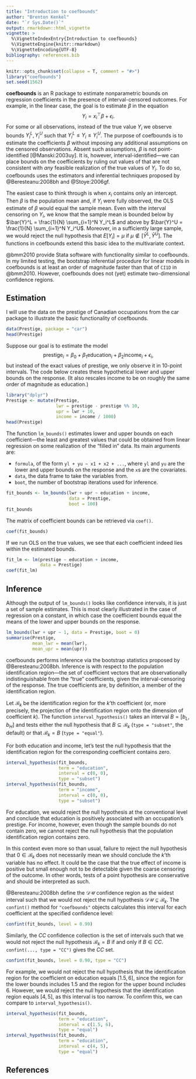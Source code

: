 ```yaml
---
title: "Introduction to coefbounds"
author: "Brenton Kenkel"
date: "`r Sys.Date()`"
output: rmarkdown::html_vignette
vignette: >
  %\VignetteIndexEntry{Introduction to coefbounds}
  %\VignetteEngine{knitr::rmarkdown}
  %\VignetteEncoding{UTF-8}
bibliography: references.bib
---
```



```r
knitr::opts_chunk$set(collapse = T, comment = "#>")
library("coefbounds")
set.seed(1562)
```


**coefbounds** is an R package to estimate nonparametric bounds on regression coefficients in the presence of interval-censored outcomes.  For example, in the linear case, the goal is to estimate $\beta$ in the equation
$$
Y_i = x_i^\top \beta + \epsilon_i.
$$
For some or all observations, instead of the true value $Y_i$ we observe bounds $Y_i^L, Y_i^U$ such that $Y_i^L \leq Y_i \leq Y_i^U$.  The purpose of coefbounds is to estimate the coefficients $\beta$ without imposing any additional assumptions on the censored observations.  Absent such assumptions, $\beta$ is not point-identified [@Manski:2003uy].  It is, however, interval-identified---we can place bounds on the coefficients by ruling out values of that are not consistent with *any* feasible realization of the true values of $Y_i$.  To do so, coefbounds uses the estimators and inferential techniques proposed by @Beresteanu:2008bh and @Stoye:2006gf.

The easiest case to think through is when $x_i$ contains only an intercept.  Then $\beta$ is the population mean and, if $Y_i$ were fully observed, the OLS estimate of $\beta$ would equal the sample mean.  Even with the interval censoring on $Y_i$, we know that the sample mean is bounded below by $\bar{Y}^L = \frac{1}{N} \sum_{i=1}^N Y_i^L$ and above by $\bar{Y}^U = \frac{1}{N} \sum_{i=1}^N Y_i^U$.  Moreover, in a sufficiently large sample, we would reject the null hypothesis that $E[Y_i] = \mu$ if $\mu \notin [\bar{Y}^L, \bar{Y}^U]$.  The functions in coefbounds extend this basic idea to the multivariate context.

@bmm2010 provide Stata software with functionality similar to coefbounds.  In my limited testing, the bootstrap inferential procedure for linear models in coefbounds is at least an order of magnitude faster than that of `CI1D` in @bmm2010.  However, coefbounds does not (yet) estimate two-dimensional confidence regions.


## Estimation

I will use the data on the prestige of Canadian occupations from the car package to illustrate the basic functionality of coefbounds.

```r
data(Prestige, package = "car")
head(Prestige)
```

Suppose our goal is to estimate the model
$$
\text{prestige}_i = \beta_0 + \beta_1 \text{education}_i + \beta_2 \text{income}_i + \epsilon_i,
$$
but instead of the exact values of prestige, we only observe it in 10-point intervals.  The code below creates these hypothetical lower and upper bounds on the response.  (It also rescales income to be on roughly the same order of magnitude as education.)

```r
library("dplyr")
Prestige <- mutate(Prestige,
                   lwr = prestige - prestige %% 10,
                   upr = lwr + 10,
                   income = income / 1000)
head(Prestige)
```

The function `lm_bounds()` estimates lower and upper bounds on each coefficient---the least and greatest values that could be obtained from linear regression on some realization of the "filled in" data.  Its main arguments are:

* `formula`, of the form `yl + yu ~ x1 + x2 + ...`, where `yl` and `yu` are the lower and upper bounds on the response and the `x`s are the covariates.
* `data`, the data frame to take the variables from.
* `boot`, the number of bootstrap iterations used for inference.

```r
fit_bounds <- lm_bounds(lwr + upr ~ education + income,
                        data = Prestige,
                        boot = 100)
fit_bounds
```

The matrix of coefficient bounds can be retrieved via `coef()`.

```r
coef(fit_bounds)
```

If we run OLS on the true values, we see that each coefficient indeed lies within the estimated bounds.

```r
fit_lm <- lm(prestige ~ education + income,
             data = Prestige)
coef(fit_lm)
```


## Inference

Although the output of `lm_bounds()` looks like confidence intervals, it is just a set of sample estimates.  This is most clearly illustrated in the case of regression on a constant, in which case the coefficient bounds equal the means of the lower and upper bounds on the response.

```r
lm_bounds(lwr + upr ~ 1, data = Prestige, boot = 0)
summarise(Prestige,
          mean_lwr = mean(lwr),
          mean_upr = mean(upr))
```

coefbounds performs inference via the bootstrap statistics proposed by @Beresteanu:2008bh.  Inference is with respect to the population identification region---the set of coefficient vectors that are observationally indistinguishable from the "true" coefficients, given the interval-censoring of the response.  The true coefficients are, by definition, a member of the identification region.

Let $\mathcal{B}_k$ be the identification region for the $k$'th coefficient (or, more precisely, the projection of the identification region onto the dimension of coefficient $k$).  The function `interval_hypothesis()` takes an interval $B = [b_L, b_H]$ and tests either the null hypothesis that $B \subseteq \mathcal{B}_k$ (`type = "subset"`, the default) or that $\mathcal{B}_k = B$ (`type = "equal"`).

For both education and income, let's test the null hypothesis that the identification region for the corresponding coefficient contains zero.

```r
interval_hypothesis(fit_bounds,
                    term = "education",
                    interval = c(0, 0),
                    type = "subset")
interval_hypothesis(fit_bounds,
                    term = "income",
                    interval = c(0, 0),
                    type = "subset")
```

For education, we would reject the null hypothesis at the conventional level and conclude that education is positively associated with an occupation's prestige.  For income, however, even though the sample bounds do not contain zero, we cannot reject the null hypothesis that the population identification region contains zero.

In this context even more so than usual, failure to reject the null hypothesis that $0 \in \mathcal{B}_k$ does not necessarily mean we should conclude the $k$'th variable has no effect.  It could be the case that the true effect of income is positive but small enough not to be detectable given the coarse censoring of the outcome.  In other words, tests of a point hypothesis are conservative and should be interpreted as such.

@Beresteanu:2008bh define the $\mathcal{DU}$ confidence region as the widest interval such that we would not reject the null hypothesis $\mathcal{DU} \subseteq \mathcal{B}_k$.  The `confint()` method for `"coefbounds"` objects calculates this interval for each coefficient at the specified confidence level:

```r
confint(fit_bounds, level = 0.99)
```

Similarly, the $CC$ confidence collection is the set of intervals such that we would not reject the null hypothesis $\mathcal{B}_k = B$ if and only if $B \in CC$.  `confint(..., type = "CC")` gives the $CC$ set.

```r
confint(fit_bounds, level = 0.90, type = "CC")
```

For example, we would not reject the null hypothesis that the identification region for the coefficient on education equals $[1.5, 6]$, since the region for the lower bounds includes 1.5 and the region for the upper bound includes 6.  However, we would reject the null hypothesis that the identification region equals $[4, 5]$, as this interval is too narrow.  To confirm this, we can compare to `interval_hypothesis()`.

```r
interval_hypothesis(fit_bounds,
                    term = "education",
                    interval = c(1.5, 6),
                    type = "equal")
interval_hypothesis(fit_bounds,
                    term = "education",
                    interval = c(4, 5),
                    type = "equal")
```


## References
